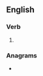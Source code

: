 ==English==

===Verb===
{{head|en|verb form}}

# {{en-past of|alien}}

===Anagrams===
* {{anagrams|en|a=adeeiln|Adeline|delaine|enedial}}